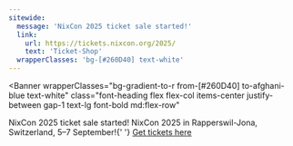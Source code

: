 ```yaml
---
sitewide:
  message: 'NixCon 2025 ticket sale started!'
  link:
    url: https://tickets.nixcon.org/2025/
    text: 'Ticket-Shop'
  wrapperClasses: 'bg-[#260D40] text-white'
---
```



<Banner
  wrapperClasses="bg-gradient-to-r from-[#260D40] to-afghani-blue text-white"
  class="font-heading flex flex-col items-center justify-between gap-1 text-lg font-bold md:flex-row"
>
  <span>
    <span class="text-2xl font-bold">NixCon 2025 ticket sale started!</span>
    <span class="text-md">
      NixCon 2025 in Rapperswil-Jona, Switzerland, 5–7 September!{' '}
    </span>
  </span>
  <a
    href="https://tickets.nixcon.org/2025/"
    target="_blank"
    rel="noopener noreferrer"
    class="mt-1.5 w-full rounded-md bg-white px-4 py-3 text-center leading-none font-bold text-black no-underline hover:bg-black hover:text-white md:mt-0 md:w-auto"
  >
    Get tickets here
  </a>
</Banner>
